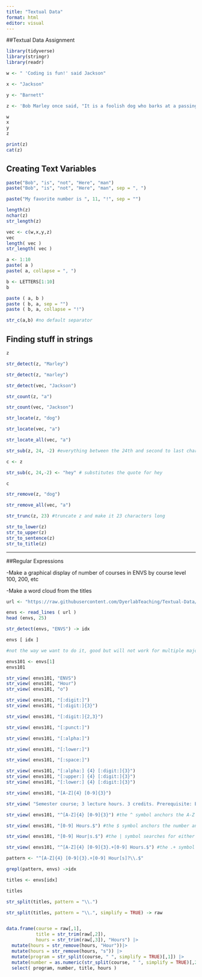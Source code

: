 ```yaml
---
title: "Textual Data"
format: html
editor: visual
---
```


##Textual Data Assignment

```r

library(tidyverse)
library(stringr)
library(readr)

```

```r

w <- " 'Coding is fun!' said Jackson"

x <- "Jackson"

y <- "Barnett"

z <- 'Bob Marley once said, "It is a foolish dog who barks at a passing bird"'

w
x
y
z

print(z)
cat(z)

```
## Creating Text Variables

```r
paste("Bob", "is", "not", "Here", "man")
paste("Bob", "is", "not", "Here", "man", sep = ", ")

paste("My favorite number is ", 11, "!", sep = "")

```


```r
length(z)
nchar(z)
str_length(z)

```

```r
vec <- c(w,x,y,z)
vec
length( vec )
str_length( vec )

```

```r
a <- 1:10
paste( a )
paste( a, collapse = ", ")

b <- LETTERS[1:10]
b

paste ( a, b )
paste ( b, a, sep = "")
paste ( b, a, collapse = "!")

```

```r

str_c(a,b) #no default separator

```

## Finding stuff in strings

```r

z

str_detect(z, "Marley")

str_detect(z, "marley")

str_detect(vec, "Jackson")

str_count(z, "a")

str_count(vec, "Jackson")


```

```r

str_locate(z, "dog")

str_locate(vec, "a")

```

```r

str_locate_all(vec, "a")

```

```r
str_sub(z, 24, -2) #everything between the 24th and second to last character

c <- z

str_sub(c, 24,-2) <- "hey" # substitutes the quote for hey

c

```

```r
str_remove(z, "dog")

str_remove_all(vec, "a")

```

```r
str_trunc(z, 23) #truncate z and make it 23 characters long

```

```r
str_to_lower(z)
str_to_upper(z)
str_to_sentence(z)
str_to_title(z)

```
__________________________________________________________________

##Regular Expressions

-Make a graphical display of number of courses in ENVS by course level 100, 200, etc

-Make a word cloud from the titles

```r
url <- "https://raw.githubusercontent.com/DyerlabTeaching/Textual-Data/refs/heads/main/data/ENVSclasses.txt?token=GHSAT0AAAAAACWO27UIA46V72P7DBZEP5EKZYZFFXQ"

envs <- read_lines ( url )
head (envs, 25)

```

```r

str_detect(envs, "ENVS") -> idx

envs [ idx ]

#not the way we want to do it, good but will not work for multiple majors well
```

```r

envs101 <- envs[1]
envs101

```

```r

str_view( envs101, "ENVS")
str_view( envs101, "Hour")
str_view( envs101, "o")

str_view( envs101, "[:digit:]")
str_view( envs101, "[:digit:]{3}")

str_view( envs101, "[:digit:]{2,3}")

```
```r
str_view( envs101, "[:punct:]")

```
```r
str_view( envs101, "[:alpha:]")

```
```r
str_view( envs101, "[:lower:]")

```
```r
str_view( envs101, "[:space:]")

```
```r
str_view( envs101, "[:alpha:] {4} [:digit:]{3}")
str_view( envs101, "[:upper:] {4} [:digit:]{3}")
str_view( envs101, "[:lower:] {4} [:digit:]{3}")

```

```r
str_view( envs101, "[A-Z]{4} [0-9]{3}")
```
```r
str_view( "Semester course; 3 lecture hours. 3 credits. Prerequisite: ENVS 101 or", "[A-Z]{4} [0-9]{3}")

```
```r

str_view( envs101, "^[A-Z]{4} [0-9]{3}") #the ^ symbol anchors the A-Z text search to the beginning of the line when searching

str_view( envs101, "[0-9] Hours.$") #the $ symbol anchors the number and Hour search to the end of the line when searching

str_view( envs101, "[0-9] Hour|s.$") #the | symbol searches for either Hour OR Hours

```

```r
str_view( envs101, "^[A-Z]{4} [0-9]{3}.+[0-9] Hours.$") #the .+ symbol is a filler for a bunch of stuff between the search at the beginning of lines and the end of lines. It basically is a stand in for 1 or more "things" inside of the searches


```

```r
pattern <- "^[A-Z]{4} [0-9]{3}.+[0-9] Hour[s]?\\.$"

grepl(pattern, envs) ->idx

titles <- envs[idx]

titles

```

```r

str_split(titles, pattern = "\\.")

str_split(titles, pattern = "\\.", simplify = TRUE) -> raw


data.frame(course = raw[,1],
           title = str_trim(raw[,2]),
           hours = str_trim(raw[,3]), "Hours") |>
  mutate(hours = str_remove(hours, "Hour"))|>
  mutate(hours = str_remove(hours, "s")) |>
  mutate(program = str_split(course, " ", simplify = TRUE)[,1]) |>
  mutate(number = as.numeric(str_split(course, " ", simplify = TRUE)[,2]) ) |>
  select( program, number, title, hours ) 
```

